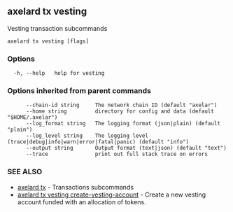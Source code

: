 ## axelard tx vesting

Vesting transaction subcommands

```
axelard tx vesting [flags]
```

### Options

```
  -h, --help   help for vesting
```

### Options inherited from parent commands

```
      --chain-id string     The network chain ID (default "axelar")
      --home string         directory for config and data (default "$HOME/.axelar")
      --log_format string   The logging format (json|plain) (default "plain")
      --log_level string    The logging level (trace|debug|info|warn|error|fatal|panic) (default "info")
      --output string       Output format (text|json) (default "text")
      --trace               print out full stack trace on errors
```

### SEE ALSO

- [axelard tx](/cli-docs/v0_32_0/axelard_tx) - Transactions subcommands
- [axelard tx vesting create-vesting-account](/cli-docs/v0_32_0/axelard_tx_vesting_create-vesting-account) - Create a new vesting account funded with an allocation of tokens.
